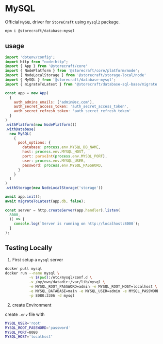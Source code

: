 # My**SQL**

Official `MySQL` driver for `StoreCraft` using `mysql2` package.

```bash
npm i @storecraft/database-mysql
```

## usage

```js
import 'dotenv/config';
import http from "node:http";
import { App } from '@storecraft/core'
import { NodePlatform } from '@storecraft/core/platform/node';
import { NodeLocalStorage } from '@storecraft/storage-local/node'
import { MySQL } from '@storecraft/database-mysql';
import { migrateToLatest } from '@storecraft/database-sql-base/migrate.js'

const app = new App(
  {
    auth_admins_emails: ['admin@sc.com'],
    auth_secret_access_token: 'auth_secret_access_token',
    auth_secret_refresh_token: 'auth_secret_refresh_token'
  }
)
.withPlatform(new NodePlatform())
.withDatabase(
  new MySQL(
    {
      pool_options: {
        database: process.env.MYSQL_DB_NAME,
        host: process.env.MYSQL_HOST,
        port: parseInt(process.env.MYSQL_PORT),
        user: process.env.MYSQL_USER,
        password: process.env.MYSQL_PASSWORD,
      }
    }
  )
)
.withStorage(new NodeLocalStorage('storage'))

await app.init();
await migrateToLatest(app.db, false);
 
const server = http.createServer(app.handler).listen(
  8000,
  () => {
    console.log(`Server is running on http://localhost:8000`);
  }
); 

```

## Testing Locally

1. First setup a `mysql` server

```zsh
docker pull mysql
docker run --name mysql \
           -v $(pwd):/etc/mysql/conf.d \
           -v /my/own/datadir:/var/lib/mysql \
           -e MYSQL_ROOT_PASSWORD=admin -e MYSQL_ROOT_HOST=localhost \
           -e MYSQL_DATABASE=main -e MYSQL_USER=admin -e MYSQL_PASSWORD=admin \
           -p 8080:3306 -d mysql
```

2. create Environment

create `.env` file with

```bash
MYSQL_USER='root'
MYSQL_ROOT_PASSWORD='password'
MYSQL_PORT=8080
MYSQL_HOST='localhost'
```

